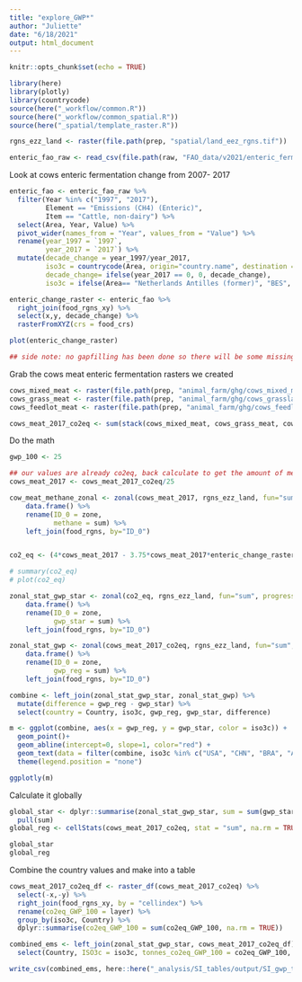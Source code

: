 ```yaml
---
title: "explore_GWP*"
author: "Juliette"
date: "6/18/2021"
output: html_document
---
```


```r
knitr::opts_chunk$set(echo = TRUE)

library(here)
library(plotly)
library(countrycode)
source(here("_workflow/common.R"))
source(here("_workflow/common_spatial.R"))
source(here("_spatial/template_raster.R"))

rgns_ezz_land <- raster(file.path(prep, "spatial/land_eez_rgns.tif"))
```

```r
enteric_fao_raw <- read_csv(file.path(raw, "FAO_data/v2021/enteric_fermentation/FAOSTAT_data_6-23-2021.csv"))
```

Look at cows enteric fermentation change from 2007- 2017
```r

enteric_fao <- enteric_fao_raw %>% 
  filter(Year %in% c("1997", "2017"),
         Element == "Emissions (CH4) (Enteric)",
         Item == "Cattle, non-dairy") %>% 
  select(Area, Year, Value) %>% 
  pivot_wider(names_from = "Year", values_from = "Value") %>% 
  rename(year_1997 = `1997`,
         year_2017 = `2017`) %>% 
  mutate(decade_change = year_1997/year_2017,
         iso3c = countrycode(Area, origin="country.name", destination = "iso3c"),
         decade_change= ifelse(year_2017 == 0, 0, decade_change),
         iso3c = ifelse(Area== "Netherlands Antilles (former)", "BES", iso3c)) 

enteric_change_raster <- enteric_fao %>% 
  right_join(food_rgns_xy) %>% 
  select(x,y, decade_change) %>% 
  rasterFromXYZ(crs = food_crs)

plot(enteric_change_raster)

## side note: no gapfilling has been done so there will be some missing countries in the end. for now at least

```

Grab the cows meat enteric fermentation rasters we created

```r
cows_mixed_meat <- raster(file.path(prep, "animal_farm/ghg/cows_mixed_meat_enteric_fermentation.tif"))
cows_grass_meat <- raster(file.path(prep, "animal_farm/ghg/cows_grassland_meat_enteric_fermentation.tif"))
cows_feedlot_meat <- raster(file.path(prep, "animal_farm/ghg/cows_feedlot_meat_enteric_fermentation.tif"))

cows_meat_2017_co2eq <- sum(stack(cows_mixed_meat, cows_grass_meat, cows_feedlot_meat), na.rm = TRUE)

```

Do the math

```r

gwp_100 <- 25

## our values are already co2eq, back calculate to get the amount of methane
cows_meat_2017 <- cows_meat_2017_co2eq/25

cow_meat_methane_zonal <- zonal(cows_meat_2017, rgns_ezz_land, fun="sum", progress="text", na.rm=TRUE) %>% 
    data.frame() %>%
    rename(ID_0 = zone,
           methane = sum) %>%
    left_join(food_rgns, by="ID_0")


co2_eq <- (4*cows_meat_2017 - 3.75*cows_meat_2017*enteric_change_raster)*gwp_100

# summary(co2_eq)
# plot(co2_eq)

zonal_stat_gwp_star <- zonal(co2_eq, rgns_ezz_land, fun="sum", progress="text", na.rm=TRUE) %>% 
    data.frame() %>%
    rename(ID_0 = zone,
           gwp_star = sum) %>%
    left_join(food_rgns, by="ID_0")

zonal_stat_gwp <- zonal(cows_meat_2017_co2eq, rgns_ezz_land, fun="sum", progress="text", na.rm=TRUE) %>% 
    data.frame() %>%
    rename(ID_0 = zone,
           gwp_reg = sum) %>%
    left_join(food_rgns, by="ID_0")

combine <- left_join(zonal_stat_gwp_star, zonal_stat_gwp) %>% 
  mutate(difference = gwp_reg - gwp_star) %>% 
  select(country = Country, iso3c, gwp_reg, gwp_star, difference)

m <- ggplot(combine, aes(x = gwp_reg, y = gwp_star, color = iso3c)) +
  geom_point()+
  geom_abline(intercept=0, slope=1, color="red") +
  geom_text(data = filter(combine, iso3c %in% c("USA", "CHN", "BRA", "ARG", "IND", "AUS", "COL")), aes(label = country)) +
  theme(legend.position = "none")

ggplotly(m)
```

Calculate it globally
```r

global_star <- dplyr::summarise(zonal_stat_gwp_star, sum = sum(gwp_star), na.rm = TRUE) %>% 
  pull(sum)
global_reg <- cellStats(cows_meat_2017_co2eq, stat = "sum", na.rm = TRUE)

global_star
global_reg
```

Combine the country values and make into a table
```r

cows_meat_2017_co2eq_df <- raster_df(cows_meat_2017_co2eq) %>% 
  select(-x,-y) %>% 
  right_join(food_rgns_xy, by = "cellindex") %>% 
  rename(co2eq_GWP_100 = layer) %>% 
  group_by(iso3c, Country) %>% 
  dplyr::summarise(co2eq_GWP_100 = sum(co2eq_GWP_100, na.rm = TRUE))

combined_ems <- left_join(zonal_stat_gwp_star, cows_meat_2017_co2eq_df) %>% 
  select(Country, ISO3c = iso3c, tonnes_co2eq_GWP_100 = co2eq_GWP_100, tonnes_co2eq_GWP_100_star= gwp_star)

write_csv(combined_ems, here::here("_analysis/SI_tables/output/SI_gwp_table.csv"))


```

